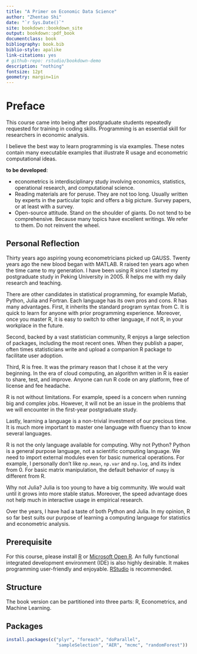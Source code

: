 ```yaml
---
title: "A Primer on Economic Data Science"
author: "Zhentao Shi"
date: "`r Sys.Date()`"
site: bookdown::bookdown_site
output: bookdown::pdf_book
documentclass: book
bibliography: book.bib
biblio-style: apalike
link-citations: yes
# github-repo: rstudio/bookdown-demo
description: "nothing"
fontsize: 12pt
geometry: margin=1in
---
```


# Preface {-}

This course came into being after postgraduate students repeatedly requested for training in coding skills.
Programming is an essential skill for researchers in economic analysis.

I believe the best way to learn programming is via examples. These notes contain many executable  examples that illustrate R usage and econometric computational ideas.


**to be developed**: 

* econometrics is interdisciplinary study involving economics, statistics, operational research, and computational science.
* Reading materials are for peruse. They are not too long. Usually written by experts in the particular topic and offers a big picture. Survey papers, or at least with a survey.
* Open-source attitude. Stand on the shoulder of giants. Do not tend to be comprehensive. Because many topics have excellent writings. We refer to them. Do not reinvent the wheel.


## Personal Reflection {-}

Thirty years ago aspiring young econometricians picked up GAUSS.
Twenty years ago the new blood began with MATLAB.
R raised ten years ago when the time came to my generation.
I have been using R since I started my postgraduate study in Peking University in 2005. 
R helps me with my daily research and teaching.

There are other candidates in statistical programming, for example Matlab, Python, Julia and Fortran.
Each language has its own pros and cons.
R has many advantages.
First, it inherits the standard program syntax from C. It is quick to learn for anyone with prior programming experience.
Moreover, once you master R, it is easy to switch to other language, if not R, in your workplace in the future.

Second, backed by a vast statistician community, R enjoys a large selection of packages, including the most recent ones.
When they publish a paper, often times statisticians write and upload a companion R package to facilitate user adoption.

Third, R is free.
It was the primary reason that I chose it at the very beginning.
In the era of cloud computing, an algorithm written in R is easier to share, test, and improve.
Anyone can run R code on any platform, free of license and fee headache.

R is not without limitations. For example, speed is a concern when running big and complex jobs.
However, it will not be an issue in the problems that we will encounter in the first-year postgraduate study.

Lastly, learning a language is a non-trivial investment of our precious time.
It is much more important to master one language with fluency than to know several languages.

R is not the only language available for computing. Why not Python? 
Python is a general purpose language, not a scientific computing language. 
We need to import external modules even for basic numerical operations.
For example, I personally don't like `np.mean`, `np.var` and `np.log`, and its index from 0.
For basic matrix manipulation, the default behavior of `numpy` is different from R.

Why not Julia? Julia is too young to have a big community. 
We would wait until it grows into more stable status. 
Moreover, the speed advantage does not help much in interactive usage in empirical research.

Over the years, I have had a taste of both Python and Julia. 
In my opinion, R so far best suits our purpose of learning a computing language for statistics and econometric analysis.

## Prerequisite {-}

For this course, please install [R](http://www.r-project.org/) or  [Microsoft Open R](https://mran.microsoft.com/open).
An fully functional integrated development environment (IDE) is also highly desirable.
It makes programming user-friendly and enjoyable.
[RStudio](http://www.rstudio.com/) is recommended.

## Structure {-}

The book version can be partitioned into three parts: R, Econometrics, and Machine Learning.


## Packages {-}

```r
install.packages(c("plyr", "foreach", "doParallel", 
                   "sampleSelection", "AER", "mcmc", "randomForest"))
```
